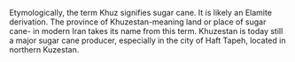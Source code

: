 Etymologically, the term Khuz signifies sugar cane. It is likely an Elamite derivation. The province of Khuzestan-meaning land or place of sugar cane- in modern Iran takes its name from this term. Khuzestan is today still a major sugar cane producer, especially in the city of Haft Tapeh, located in northern Kuzestan.


{{wikify}}